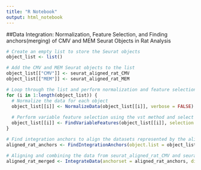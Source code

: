 ```yaml
---
title: "R Notebook"
output: html_notebook
---
```

##Data Integration: Normalization, Feature Selection, and Finding anchors(merging) of CMV and MEM Seurat Objects in Rat Analysis



```r
# Create an empty list to store the Seurat objects
object_list <- list()

# Add the CMV and MEM Seurat objects to the list
object_list[["CMV"]] <- seurat_aligned_rat_CMV
object_list[["MEM"]] <- seurat_aligned_rat_MEM

# Loop through the list and perform normalization and feature selection for each object
for (i in 1:length(object_list)) {
  # Normalize the data for each object
  object_list[[i]] <- NormalizeData(object_list[[i]], verbose = FALSE)
  
  # Perform variable feature selection using the vst method and select top 2000 features
  object_list[[i]] <- FindVariableFeatures(object_list[[i]], selection.method = "vst", nfeatures = 2000, verbose = FALSE)
}

```


```r
# Find integration anchors to align the datasets represented by the aligned_rat_anchors in the object_list.
aligned_rat_anchors <- FindIntegrationAnchors(object.list = object_list, dims = 1:27)
```

```r
# Aligning and combining the data from seurat_aligned_rat_CMV and seurat aligned_rat_MEM, resulting in a merged and integrated Seurat object (aligned_rat_merged). This merged object can then be used for downstream analysis, including visualization, clustering, differential expression analysis etc...
aligned_rat_merged <- IntegrateData(anchorset = aligned_rat_anchors, dims = 1:27)
```